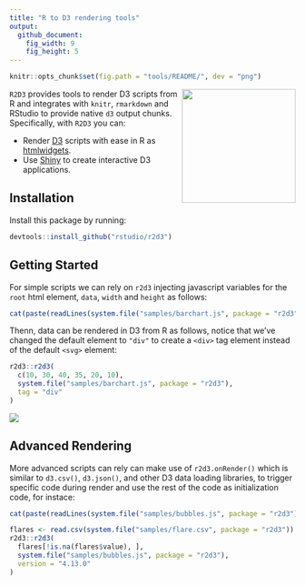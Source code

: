 ```yaml
---
title: "R to D3 rendering tools"
output:
  github_document:
    fig_width: 9
    fig_height: 5
---
```


```r
knitr::opts_chunk$set(fig.path = "tools/README/", dev = "png")
```

<img src="tools/README/r2d3-hex.svg" width=200 align="right"/>

`R2D3` provides tools to render D3 scripts from R and integrates with `knitr`, `rmarkdown` and RStudio to provide native `d3` output chunks. Specifically, with `R2D3` you can:

- Render [D3](https://d3js.org/) scripts with ease in R as [htmlwidgets](https://www.htmlwidgets.org/).
- Use [Shiny](http://shiny.rstudio.com/) to create interactive D3 applications.

## Installation

Install this package by running:

```r
devtools::install_github("rstudio/r2d3")
```

## Getting Started

For simple scripts we can rely on `r2d3` injecting javascript variables for the `root` html element, `data`, `width` and `height` as follows:

```r
cat(paste(readLines(system.file("samples/barchart.js", package = "r2d3")), collapse = "\n"))
```

Thenn, data can be rendered in D3 from R as follows, notice that we've changed the default element to `"div"` to create a `<div>` tag element instead of the default `<svg>` element:

```r
r2d3::r2d3(
  c(10, 30, 40, 35, 20, 10),
  system.file("samples/barchart.js", package = "r2d3"),
  tag = "div"
)
```
![](tools/README/r2d3-variable.png)

## Advanced Rendering

More advanced scripts can rely can make use of `r2d3.onRender()` which is similar to `d3.csv()`, `d3.json()`, and other D3 data loading libraries, to trigger specific code during render and use the rest of the code as initialization code, for instace:

```r
cat(paste(readLines(system.file("samples/bubbles.js", package = "r2d3")), collapse = "\n"))
```

```r
flares <- read.csv(system.file("samples/flare.csv", package = "r2d3"))
r2d3::r2d3(
  flares[!is.na(flares$value), ],
  system.file("samples/bubbles.js", package = "r2d3"),
  version = "4.13.0"
)
```